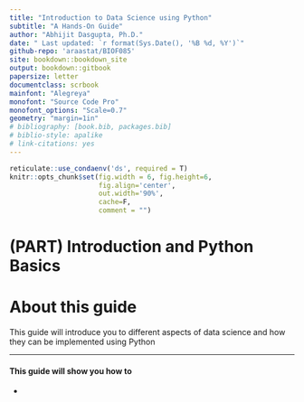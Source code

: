 ```yaml
---
title: "Introduction to Data Science using Python"
subtitle: "A Hands-On Guide"
author: "Abhijit Dasgupta, Ph.D."
date: " Last updated: `r format(Sys.Date(), '%B %d, %Y')`"
github-repo: 'araastat/BIOF085'
site: bookdown::bookdown_site
output: bookdown::gitbook
papersize: letter
documentclass: scrbook
mainfont: "Alegreya"
monofont: "Source Code Pro"
monofont_options: "Scale=0.7"
geometry: "margin=1in"
# bibliography: [book.bib, packages.bib]
# biblio-style: apalike
# link-citations: yes
---
```


```r
reticulate::use_condaenv('ds', required = T)
knitr::opts_chunk$set(fig.width = 6, fig.height=6, 
                      fig.align='center',
                      out.width='90%',
                      cache=F, 
                      comment = "")
```

# (PART) Introduction and Python Basics {-}
# About this guide

This guide will introduce you to different aspects of data science and
how they can be implemented using Python

---

#### This guide will show you how to {-}

+ 
